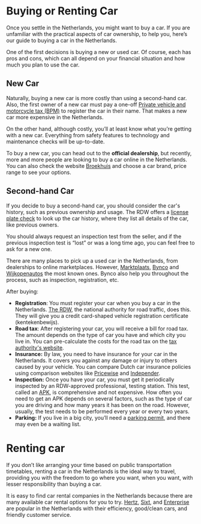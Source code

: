 <meta id="buying-or-renting-car" title="Buying or Renting Car" />

# Buying or Renting Car

Once you settle in the Netherlands, you might want to buy a car. If you are unfamiliar with the practical aspects of car ownership, to help you, here’s our guide to buying a car in the Netherlands.

One of the first decisions is buying a new or used car. Of course, each has pros and cons, which can all depend on your financial situation and how much you plan to use the car.

## New Car

Naturally, buying a new car is more costly than using a second-hand car. Also, the first owner of a new car must pay a one-off [Private vehicle and motorcycle tax (BPM)](https://business.gov.nl/regulation/bpm/) to register the car in their name. That makes a new car more expensive in the Netherlands.

On the other hand, although costly, you’ll at least know what you’re getting with a new car. Everything from safety features to technology and maintenance checks will be up-to-date.

To buy a new car, you can head out to the **official dealership**, but recently, more and more people are looking to buy a car online in the Netherlands. You can also check the website [Broekhuis](https://broekhuis.nl/) and choose a car brand, price range to see your options.

## Second-hand Car

If you decide to buy a second-hand car, you should consider the car's history, such as previous ownership and usage. The RDW offers a [license plate check](https://ovi.rdw.nl/) to look up the car history, where they list all details of the car, like previous owners.

<callout>
    You should always request an inspection test from the seller, and if the
    previous inspection test is “lost” or was a long time ago, you can feel free
    to ask for a new one.
</callout>

There are many places to pick up a used car in the Netherlands, from dealerships to online marketplaces. However, [Marktplaats](https://www.marktplaats.nl/), [Bynco](https://bynco.com/nl-en/expats/) and [Wijkopenautos](https://www.wikoau.nl/auto-kopen/) the most known ones. Bynco also help you throughout the process, such as inspection, registration, etc.

After buying:

-   **Registration**: You must register your car when you buy a car in the Netherlands. [The RDW](https://www.rdw.nl/), the national authority for road traffic, does this. They will give you a credit card-shaped vehicle registration certificate (kentekenbewijs).
-   **Road tax**: After registering your car, you will receive a bill for road tax. The amount depends on the type of car you have and which city you live in. You can pre-calculate the costs for the road tax on the [tax authority's website](https://www.belastingdienst.nl/wps/wcm/connect/nl/auto-en-vervoer/content/hulpmiddel-motorrijtuigenbelasting-berekenen).
-   **Insurance:** By law, you need to have insurance for your car in the Netherlands. It covers you against any damage or injury to others caused by your vehicle. You can compare Dutch car insurance policies using comparison websites like [Pricewise](https://www.pricewise.nl/autoverzekering/autoverzekering-vergelijken/?actioncode=tradetracker) and [Independer](https://www.independer.nl/autoverzekering/info/affiliate/awin).
-   **Inspection:** Once you have your car, you must get it periodically inspected by an RDW-approved professional, testing station. This test, called an [APK](https://business.gov.nl/regulation/periodic-motor-vehicle-test-apk/), is comprehensive and not expensive. How often you need to get an APK depends on several factors, such as the type of car you are driving and how many years it has been on the road. However, usually, the test needs to be performed every year or every two years.
-   **Parking:** If you live in a big city, you’ll need a [parking permit](https://www.amsterdam.nl/en/parking/apply-resident-parking-permit/), and there may even be a waiting list.

# Renting car

If you don’t like arranging your time based on public transportation timetables, renting a car in the Netherlands is the ideal way to travel, providing you with the freedom to go where you want, when you want, with lesser responsibility than buying a car.

It is easy to find car rental companies in the Netherlands because there are many available car rental options for you to try. [Hertz](https://www.hertz.com/p/car-rental/netherlands/amsterdam), [Sixt](https://www.sixt.com/car-rental/netherlands/#/), and [Enterprise](https://www.enterprise.nl/en/car-hire/locations/netherlands/car-rental-amsterdam.html) are popular in the Netherlands with their efficiency, good/clean cars, and friendly customer service.
